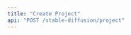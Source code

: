 ```yaml
---
title: "Create Project"
api: "POST /stable-diffusion/project"
---
```


<ParamField header="Authorization" type="string" required hidden />
<ParamField header="x-api-key" type="string" required hidden />

### Description
Creates a stable diffusion project

<RequestExample>
```bash cURL
curl -X 'POST' \
  'https://api.mirageml.com/stable-diffusion/project' \
  -H 'accept: application/json'
```
</RequestExample>

<ResponseExample>
```json
{
  "statusCode": 200,
  "project_id": "c8ee8aa8-c710-404f-8ef1-2fa8f84d43c1"
}
```
</ResponseExample>
